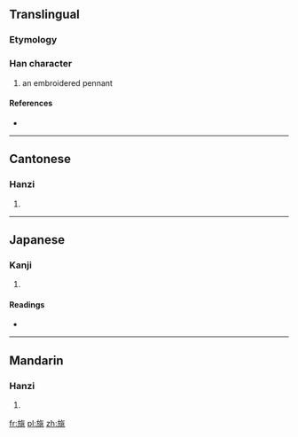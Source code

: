 ==Translingual==

===Etymology===
{{Han compound|㫃|兆|c1=s|c2=p|ls=psc}}

===Han character===
{{Han char|rn=70|rad=方|as=08|sn=12|four=0821<sub>3</sub>|canj=卜尸人中人 (YSOLO)}}

# an embroidered pennant

====References====
* {{Han ref|kx=0484.120|dkj=13668|dj=0846.100|hdz=32183.010|uh=65D0|ud=26064|bh=D97D|bd=55677}}

----

==Cantonese==

===Hanzi===
{{yue-hanzi|jyut=|y=jiu6}}

# {{defn|lang=yue|sort=方08}}

----

==Japanese==

===Kanji===
{{ja-kanji|grade=|rs=方08}}

# {{defn|lang=ja|sort=方08}}

====Readings====
* {{ja-readings|on=[[ちょう]] (chō), [[じょう]] (jō)|kun=}}

----

==Mandarin==

===Hanzi===
{{cmn-hanzi|pin=[[kuài]] ([[kuai4]]), [[zhào]] ([[zhao4]])|wg=k'uai<sup>4</sup>, chao<sup>4</sup>}}

# {{defn|lang=cmn|sort=方08}}

[[fr:旐]]
[[pl:旐]]
[[zh:旐]]